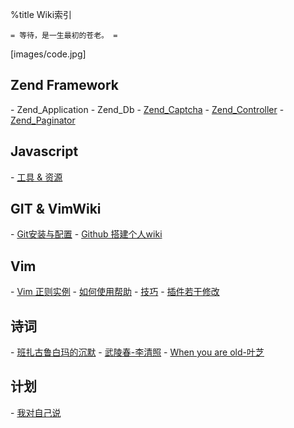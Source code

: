 %title Wiki索引
 = 等待，是一生最初的苍老。 =
[images/code.jpg]
== Zend Framework ==
- Zend_Application
- Zend_Db
- [[Zend_Captcha]]
- [[Zend_Controller]]
- [[Zend_Paginator]]
== Javascript ==
- [[tool_resource|工具 & 资源]]
== GIT & VimWiki ==
- [[git|Git安装与配置]]
- [[git_wiki|Github 搭建个人wiki]]
== Vim ==
- [[vim_pattern_instance|Vim 正则实例]]
- [[vim_help|如何使用帮助]]
- [[vim_tips|技巧]]
- [[plugin_edit|插件若干修改]]
== 诗词 ==
- [[laxilamu_duoduo|班扎古鲁白玛的沉默]]
- [[wulingchun_liqingzhao|武陵春-李清照]]
- [[when_you_are_old|When you are old-叶芝]]
== 计划 ==
- [[tellmyself|我对自己说]]
<!-- Last modified:  2011-10-12 21:38:59 -->
